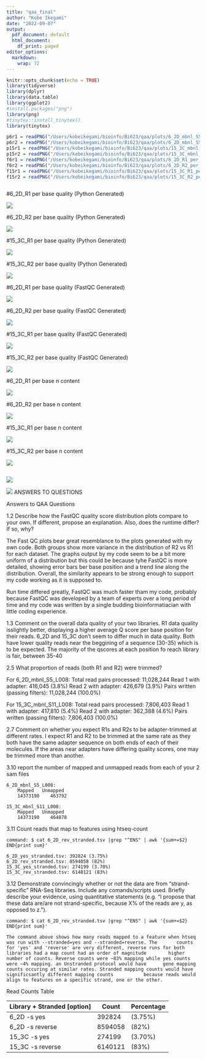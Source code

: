 ```yaml
---
title: "qaa_final"
author: "Kobe Ikegami"
date: "2022-09-07"
output:
  pdf_document: default
  html_document:
    df_print: paged
editor_options:
  markdown:
    wrap: 72
---
```


```r
knitr::opts_chunk$set(echo = TRUE)
library(tidyverse)
library(dplyr)
library(data.table)
library(ggplot2)
#install.packages("png")
library(png)
#tinytex::install_tinytex()
library(tinytex)
```

```r
p6r1 = readPNG("/Users/kobeikegami/bioinfo/Bi623/qaa/plots/6_2D_mbnl_S5_L008_R1_001.png")
p6r2 = readPNG("/Users/kobeikegami/bioinfo/Bi623/qaa/plots/6_2D_mbnl_S5_L008_R2_001.png")
p15r1 = readPNG("/Users/kobeikegami/bioinfo/Bi623/qaa/plots/15_3C_mbnl_S11_L008_R1_001.png")
p15r2 = readPNG("/Users/kobeikegami/bioinfo/Bi623/qaa/plots/15_3C_mbnl_S11_L008_R2_001.png")
f6r1 = readPNG("/Users/kobeikegami/bioinfo/Bi623/qaa/plots/6_2D_R1_per_base_quality.png")
f6r2 = readPNG("/Users/kobeikegami/bioinfo/Bi623/qaa/plots/6_2D_R2_per_base_quality.png")
f15r1 = readPNG("/Users/kobeikegami/bioinfo/Bi623/qaa/plots/15_3C_R1_per_base_quality.png")
f15r2 = readPNG("/Users/kobeikegami/bioinfo/Bi623/qaa/plots/15_3C_R2_per_base_quality.png")



```

#6_2D_R1 per base quality (Python Generated)

![](/Users/kobeikegami/bioinfo/Bi623/qaa/plots/6_2D_mbnl_S5_L008_R1_001.png)

#6_2D_R2 per base quality (Python Generated)

![](/Users/kobeikegami/bioinfo/Bi623/qaa/plots/6_2D_mbnl_S5_L008_R2_001.png)

#15_3C_R1 per base quality (Python Generated)

![](/Users/kobeikegami/bioinfo/Bi623/qaa/plots/15_3C_mbnl_S11_L008_R1_001.png)

#15_3C_R2 per base quality (Python Generated)

![](/Users/kobeikegami/bioinfo/Bi623/qaa/plots/15_3C_mbnl_S11_L008_R2_001.png)

#6_2D_R1 per base quality (FastQC Generated)

![](/Users/kobeikegami/bioinfo/Bi623/qaa/plots/6_2D_R1_per_base_quality.png)

#6_2D_R2 per base quality (FastQC Generated)

![](/Users/kobeikegami/bioinfo/Bi623/qaa/plots/6_2D_R2_per_base_quality.png)

#15_3C_R1 per base quality (FastQC Generated)

![](/Users/kobeikegami/bioinfo/Bi623/qaa/plots/15_3C_R1_per_base_quality.png)

#15_3C_R2 per base quality (FastQC Generated)

![](/Users/kobeikegami/bioinfo/Bi623/qaa/plots/15_3C_R2_per_base_quality.png)

#6_2D_R1 per base n content

![](/Users/kobeikegami/bioinfo/Bi623/qaa/plots/62dr1_per_base_n_content.png)

#6_2D_R2 per base n content

![](/Users/kobeikegami/bioinfo/Bi623/qaa/plots/62dr2_per_base_n_content.png)

#15_3C_R1 per base n content

![](/Users/kobeikegami/bioinfo/Bi623/qaa/plots/153cr1_per_base_n_content.png)

#15_3C_R2 per base n content

![](/Users/kobeikegami/bioinfo/Bi623/qaa/plots/153cr2_per_base_n_content.png)

```r

```

![](/Users/kobeikegami/bioinfo/Bi623/qaa/plots/6_2D_rld.png)

![](/Users/kobeikegami/bioinfo/Bi623/qaa/plots/15_3C_rld.png) ANSWERS TO
QUESTIONS

Answers to QAA Questions

1.2 Describe how the FastQC quality score distribution plots compare to
your own. If different, propose an explanation. Also, does the runtime
differ? If so, why?

The Fast QC plots bear great resemblance to the plots generated with my
own code. Both groups show more variance in the distribution of R2 vs R1
for each dataset. The graphs output by my code seem to be a bit more
uniform of a distribution but this could be because tyhe FastQC is more
detailed, showing error bars ber base position and a trend line along
the distribution. Overall, the similarity appears to be strong enough to
support my code working as it is supposed to.

Run time differed greatly, FastQC was much faster tham my code, probably
because FastQC was developed by a team of experts over a long period of
time and my code was written by a single budding bioinformatiacian with
little coding experience.

1.3 Comment on the overall data quality of your two libraries. R1 data
quality isslightly better, displaying a higher average Q score per base
position for their reads. 6_2D and 15_3C don't seem to differ much in
data quality. Both have lower quality reads near the beggining of a
sequence (30-35) which is to be expected. The majority of the qscores at
each position fo reach library is fair, between 35-40

2.5 What proportion of reads (both R1 and R2) were trimmed?

For 6_2D_mbnl_S5_L008: Total read pairs processed: 11,028,244 Read 1
with adapter: 416,045 (3.8%) Read 2 with adapter: 426,679 (3.9%) Pairs
written (passing filters): 11,028,244 (100.0%)

For 15_3C_mbnl_S11_L008: Total read pairs processed: 7,806,403 Read 1
with adapter: 417,810 (5.4%) Read 2 with adapter: 362,388 (4.6%) Pairs
written (passing filters): 7,806,403 (100.0%)

2.7 Comment on whether you expect R1s and R2s to be adapter-trimmed at
different rates. I expect R1 and R2 to be trimmed at the same rate as
they both have the same adapter sequence on both ends of each of their
molecules. If the areas near adapters have differing quality scores, one
may be trimmed more than another.

3.10 report the number of mapped and unmapped reads from each of your 2
sam files

    6_2D_mbnl_S5_L008:
        Mapped   Unmapped
        14373190    463792

    15_3C_mbnl_S11_L008:
        Mapped   Unmapped
        14373190    464878

3.11 Count reads that map to features using htseq-count

    command: $ cat 6_2D_rev_stranded.tsv |grep "^ENS" | awk '{sum+=$2} END{print sum}'

    6_2D_yes_stranded.tsv: 392824 (3.75%)
    6_2D_rev_stranded.tsv: 8594058 (82%)
    15_3C_yes_stranded.tsv: 274199 (3.70%)
    15_3C_rev_stranded.tsv: 6140121 (83%)

3.12 Demonstrate convincingly whether or not the data are from
"strand-specific" RNA-Seq libraries. Include any comands/scripts used.
Briefly describe your evidence, using quantitative statements (e.g. "I
propose that these data are/are not strand-specific, because X% of the
reads are y, as opposed to z.").

    command: $ cat 6_2D_rev_stranded.tsv |grep "^ENS" | awk '{sum+=$2} END{print sum}'

    The command above shows how many reads mapped to a feature when htseq was run with --stranded=yes and --stranded=reverse. The       counts for 'yes' and 'reverse' are very different, reverse runs for both libraries had a map count had an order of magnitude        higher number of counts. Reverse counts were ~83% mapping while yes counts were ~4% mapping. an Unstranded protocol would have      gene mapping counts occuring at similar rates. Stranded mapping counts would have significsantly different mapping counts           because reads would align to features on a specific strand, one or the other.

Read Counts Table

| Library + Stranded [option] | Count   | Percentage |
|-----------------------------|---------|------------|
| 6_2D -s yes                 | 392824  | (3.75%)    |
| 6_2D -s reverse             | 8594058 | (82%)      |
| 15_3C -s yes                | 274199  | (3.70%)    |
| 15_3C -s reverse            | 6140121 | (83%)      |

